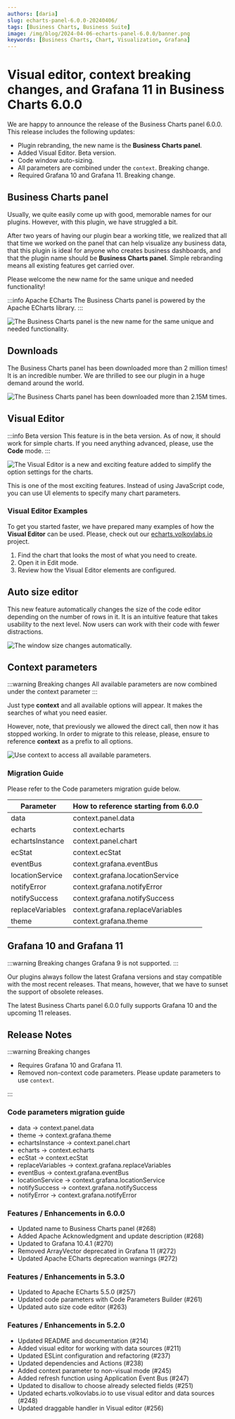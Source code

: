 ```yaml
---
authors: [daria]
slug: echarts-panel-6.0.0-20240406/
tags: [Business Charts, Business Suite]
image: /img/blog/2024-04-06-echarts-panel-6.0.0/banner.png
keywords: [Business Charts, Chart, Visualization, Grafana]
---
```



# Visual editor, context breaking changes, and Grafana 11 in Business Charts 6.0.0

We are happy to announce the release of the Business Charts panel 6.0.0. This release includes the following updates:

- Plugin rebranding, the new name is the **Business Charts panel**.
- Added Visual Editor. Beta version.
- Code window auto-sizing.
- All parameters are combined under the `context`. Breaking change.
- Required Grafana 10 and Grafana 11. Breaking change.

<Shorts id="mDpLNM13-xQ" title="Business Charts panel for Grafana 6.0.0." />

## Business Charts panel

Usually, we quite easily come up with good, memorable names for our plugins. However, with this plugin, we have struggled a bit.

After two years of having our plugin bear a working title, we realized that all that time we worked on the panel that can help visualize any business data, that this plugin is ideal for anyone who creates business dashboards, and that the plugin name should be **Business Charts panel**. Simple rebranding means all existing features get carried over.

Please welcome the new name for the same unique and needed functionality!

:::info Apache ECharts
The Business Charts panel is powered by the Apache ECharts library.
:::

<Image
  title="The Business Charts panel is the new name for the same unique and needed functionality."
  src="/img/blog/2024-04-06-echarts-panel-6.0.0/new-name.png"
/>

## Downloads

The Business Charts panel has been downloaded more than 2 million times! It is an incredible number. We are thrilled to see our plugin in a huge demand around the world.

<Image
  title="The Business Charts panel has been downloaded more than 2.15M times."
  src="/img/blog/2024-04-06-echarts-panel-6.0.0/downloads.png"
/>

## Visual Editor

:::info Beta version
This feature is in the beta version. As of now, it should work for simple charts. If you need anything advanced, please, use the **Code** mode.
:::

<Image
  title="The Visual Editor is a new and exciting feature added to simplify the option settings for the charts."
  src="/img/blog/2024-04-06-echarts-panel-6.0.0/vis-editor.png"
/>

This is one of the most exciting features. Instead of using JavaScript code, you can use UI elements to specify many chart parameters.

### Visual Editor Examples

To get you started faster, we have prepared many examples of how the **Visual Editor** can be used. Please, check out our [echarts.volkovlabs.io](https://echarts.volkovlabs.io/) project.

1. Find the chart that looks the most of what you need to create.
2. Open it in Edit mode.
3. Review how the Visual Editor elements are configured.

## Auto size editor

This new feature automatically changes the size of the code editor depending on the number of rows in it. It is an intuitive feature that takes usability to the next level. Now users can work with their code with fewer distractions.

<Image
  title="The window size changes automatically."
  src="/img/blog/2024-04-06-echarts-panel-6.0.0/auto.png"
/>

## Context parameters

:::warning Breaking changes
All available parameters are now combined under the context parameter
:::

Just type **context** and all available options will appear. It makes the searches of what you need easier.

However, note, that previously we allowed the direct call, then now it has stopped working. In order to migrate to this release, please, ensure to reference **context** as a prefix to all options.

<Image
  title="Use context to access all available parameters."
  src="/img/blog/2024-04-06-echarts-panel-6.0.0/context.png"
/>

### Migration Guide

Please refer to the Code parameters migration guide below.

| Parameter        | How to reference starting from 6.0.0 |
| ---------------- | ------------------------------------ |
| data             | context.panel.data                   |
| echarts          | context.echarts                      |
| echartsInstance  | context.panel.chart                  |
| ecStat           | context.ecStat                       |
| eventBus         | context.grafana.eventBus             |
| locationService  | context.grafana.locationService      |
| notifyError      | context.grafana.notifyError          |
| notifySuccess    | context.grafana.notifySuccess        |
| replaceVariables | context.grafana.replaceVariables     |
| theme            | context.grafana.theme                |

## Grafana 10 and Grafana 11

:::warning Breaking changes
Grafana 9 is not supported.
:::

Our plugins always follow the latest Grafana versions and stay compatible with the most recent releases. That means, however, that we have to sunset the support of obsolete releases.

The latest Business Charts panel 6.0.0 fully supports Grafana 10 and the upcoming 11 releases.

<GettingStarted />

<Tutorial />

## Release Notes

:::warning Breaking changes

- Requires Grafana 10 and Grafana 11.
- Removed non-context code parameters. Please update parameters to use `context`.

:::

### Code parameters migration guide

- data -> context.panel.data
- theme -> context.grafana.theme
- echartsInstance -> context.panel.chart
- echarts -> context.echarts
- ecStat -> context.ecStat
- replaceVariables -> context.grafana.replaceVariables
- eventBus -> context.grafana.eventBus
- locationService -> context.grafana.locationService
- notifySuccess -> context.grafana.notifySuccess
- notifyError -> context.grafana.notifyError

### Features / Enhancements in 6.0.0

- Updated name to Business Charts panel (#268)
- Added Apache Acknowledgment and update description (#268)
- Updated to Grafana 10.4.1 (#270)
- Removed ArrayVector deprecated in Grafana 11 (#272)
- Updated Apache ECharts deprecation warnings (#272)

### Features / Enhancements in 5.3.0

- Updated to Apache ECharts 5.5.0 (#257)
- Updated code parameters with Code Parameters Builder (#261)
- Updated auto size code editor (#263)

### Features / Enhancements in 5.2.0

- Updated README and documentation (#214)
- Added visual editor for working with data sources (#211)
- Updated ESLint configuration and refactoring (#237)
- Updated dependencies and Actions (#238)
- Added context parameter to non-visual mode (#245)
- Added refresh function using Application Event Bus (#247)
- Updated to disallow to choose already selected fields (#251)
- Updated echarts.volkovlabs.io to use visual editor and data sources (#248)
- Updated draggable handler in Visual editor (#256)

<Feedback />
